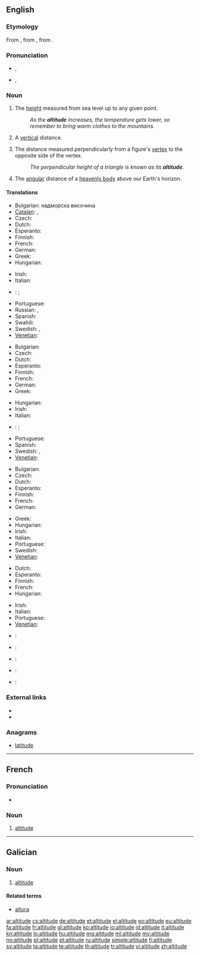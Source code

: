 ==English==
{{wikipedia}}

===Etymology===
From {{etyl|enm|en}}, from {{etyl|la|en}} {{term|altitudo||height|lang=la}}, from {{term|altus||high|lang=la}}.

===Pronunciation===
* {{a|UK}} {{IPA|/ˈælt.ɪˌtjuːd/}}, {{SAMPA|/"{lt.I%tju:d/}}
* {{a|US}} {{IPA|/ˈæltəˌtud/}}, {{SAMPA|/"{l.t@%tud/}}

===Noun===
{{en-noun}}

# The [[height]] measured from sea level up to any given point.
#: ''As the '''altitude''' increases, the temperature gets lower, so remember to bring warm clothes to the mountains.''
# A [[vertical]] distance.
# {{geometry}} The distance measured perpendicularly from a figure's [[vertex]] to the opposite side of the vertex.
#: ''The perpendicular height of a triangle is known as its '''altitude'''.''
# {{astronomy}} The [[angular]] distance of a [[heavenly body]] above our Earth's horizon.

====Translations====
{{trans-top|height measured from sea}}
* Bulgarian: надморска височина
* [[Catalan]]: {{t|ca|altitud|f}}, {{t|ca|alçada|f}}
* Czech: {{t-|cs|nadmořská výška|f}}
* Dutch: {{t+|nl|hoogte}}
* Esperanto: {{t-|eo|alteco|xs=Esperanto}}
* Finnish: {{t+|fi|korkeus}}
* French: {{t+|fr|altitude|f}}
* German: {{t+|de|Höhe|f}}
* Greek: {{t+|el|υψόμετρο|n|tr=ypsómetro}}
* Hungarian: {{t+|hu|magasság}}
{{trans-mid}}
* Irish: {{t-|ga|airde|f|xs=Irish}}
* Italian: {{t-|it|altitudine|f}}
* {{ja}}: {{t|ja|海抜|tr=kaibatsu}}; {{t+|ja|高度|tr=kōdo}}
* Portuguese: {{t+|pt|altitude|f}}
* Russian: {{t+|ru|высота|f|tr=vysotá}}, {{t|ru|высота над уровнем моря|f|tr=vysotá nad úrovnem mórja}}
* Spanish: {{t|es|altitud|p}}
* Swahili: {{t|sw|kimo}}
* Swedish: {{t-|sv|altitud|c}},  {{t+|sv|höjd|c}}
* [[Venetian]]: {{tø|vec|altézsa|f}}
{{trans-bottom}}

{{trans-top|distance measured upwards}}
* Bulgarian: {{t|bg|височина}}
* Czech: {{t-|cs|výška|f}}
* Dutch: {{t+|nl|hoogte}}
* Esperanto: {{t-|eo|alteco|xs=Esperanto}}
* Finnish: {{t+|fi|korkeus}}
* French: {{t+|fr|altitude|f}}
* German: {{t+|de|Höhe|f}}
* Greek: {{t+|el|ύψος|n|tr=ýpsos}}
{{trans-mid}}
* Hungarian: {{t+|hu|magasság}}
* Irish: {{t-|ga|airde|f|xs=Irish}}
* Italian: {{t+|it|altezza|f}}
* {{ja}}: {{t|ja|高さ|tr=takasa}}; {{t+|ja|高度|tr=kōdo}}
* Portuguese: {{t+|pt|altitude|f}}
* Spanish: {{t|es|altura|f}}
* Swedish: {{t+|sv|höjd|c}},  {{t-|sv|altitud|c}}
* [[Venetian]]: {{tø|vec|altézsa|f}}
{{trans-bottom}}

{{trans-top|distance measured perpendicularly from a figure's vertex to the opposite side of the vertex}}
* Bulgarian: {{t|bg|височина}}
* Czech: {{t-|cs|výška|f}}
* Dutch: {{t+|nl|hoogte}}
* Esperanto: {{t-|eo|alteco|xs=Esperanto}}
* Finnish: {{t+|fi|korkeus}}
* French: {{t+|fr|hauteur|f}}
* German: {{t+|de|Höhe|f}}
{{trans-mid}}
* Greek: {{t+|el|ύψος|n|tr=ýpsos}}
* Hungarian: {{t+|hu|magasság}}
* Irish: {{t-|ga|airde|f|xs=Irish}}
* Italian: {{t+|it|altezza|f}}
* Portuguese: {{t+|pt|altitude|f}}
* Swedish: {{t+|sv|höjd|c}}
* [[Venetian]]: {{tø|vec|altézsa|f}}
{{trans-bottom}}

{{trans-top|distance measured angularly of a heavenly body}}
* Dutch: {{t+|nl|hoogte}}
* Esperanto: {{t-|eo|alteco|xs=Esperanto}}
* Finnish: {{t+|fi|korkeus}}
* French: {{t+|fr|altitude|f}}
* Hungarian: {{t+|hu|magasság}}
{{trans-mid}}
* Irish: {{t-|ga|airde|f|xs=Irish}}
* Italian: {{t+|it|altezza|f}}
* Portuguese: {{t+|pt|altitude|f}}
* [[Venetian]]: {{tø|vec|altézsa|f}}
{{trans-bottom}}

{{checktrans-top}}
* {{ttbc|zh}}: {{t-|cmn|海拔|sc=Hani}}
* {{ttbc|ia}}: {{t-|ia|altitude|xs=Interlingua}}
* {{ttbc|ko}}: {{t|ko|고도|sc=Hang}}
{{trans-mid}}
* {{ttbc|ku}}: {{t|ku|به‌رزی|sc=ku-Arab}}
* {{ttbc|pl}}: {{t|pl|wysokość bezwzględna}}
{{trans-bottom}}

===External links===
* {{R:Webster 1913}}
* {{R:Century 1911}}

===Anagrams===
* [[latitude]]

----

==French==

===Pronunciation===
* {{audio|Fr-altitude.ogg|Audio}}

===Noun===
{{fr-noun|f}}

# [[#English|altitude]]

----

==Galician==

===Noun===
{{gl-noun|f}}

# [[#English|altitude]]

====Related terms====
* [[altura]]

[[ar:altitude]]
[[cs:altitude]]
[[de:altitude]]
[[et:altitude]]
[[el:altitude]]
[[eo:altitude]]
[[eu:altitude]]
[[fa:altitude]]
[[fr:altitude]]
[[gl:altitude]]
[[ko:altitude]]
[[io:altitude]]
[[id:altitude]]
[[it:altitude]]
[[kn:altitude]]
[[lo:altitude]]
[[hu:altitude]]
[[mg:altitude]]
[[ml:altitude]]
[[my:altitude]]
[[no:altitude]]
[[pl:altitude]]
[[pt:altitude]]
[[ru:altitude]]
[[simple:altitude]]
[[fi:altitude]]
[[sv:altitude]]
[[ta:altitude]]
[[te:altitude]]
[[th:altitude]]
[[tr:altitude]]
[[vi:altitude]]
[[zh:altitude]]